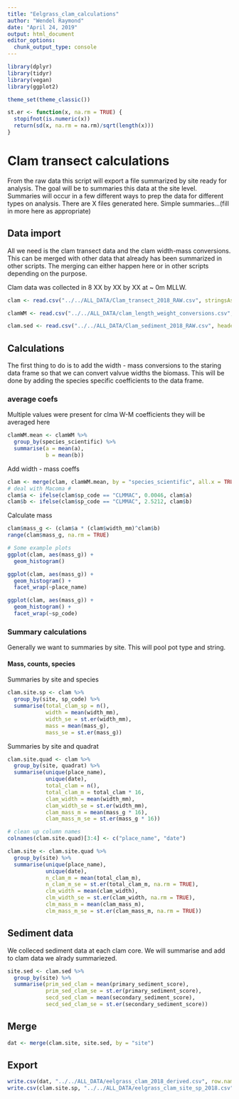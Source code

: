 ```yaml
---
title: "Eelgrass_clam_calculations"
author: "Wendel Raymond"
date: "April 24, 2019"
output: html_document
editor_options: 
  chunk_output_type: console
---
```



```r
library(dplyr)
library(tidyr)
library(vegan)
library(ggplot2)

theme_set(theme_classic())
```

```r
st.er <- function(x, na.rm = TRUE) {
  stopifnot(is.numeric(x))
  return(sd(x, na.rm = na.rm)/sqrt(length(x)))
}
```

# Clam transect calculations
From the raw data this script will export a file summarized by site ready for analysis. The goal will be to summaries this data at the site level. Summaries will occur in a few different ways to prep the data for different types on analysis. There are X files generated here. Simple summaries...(fill in more here as appropriate)

## Data import
All we need is the clam transect data and the clam width-mass conversions. This can be merged with other data that already has been summarized in other scripts. The merging can either happen here or in other scripts depending on the purpose.

Clam data was collected in 8 XX by XX by XX at ~ 0m MLLW.

```r
clam <- read.csv("../../ALL_DATA/Clam_transect_2018_RAW.csv", stringsAsFactors = FALSE, header = TRUE)

clamWM <- read.csv("../../ALL_DATA/clam_length_weight_conversions.csv", stringsAsFactors = FALSE, header = TRUE)

clam.sed <- read.csv("../../ALL_DATA/Clam_sediment_2018_RAW.csv", header = TRUE, stringsAsFactors = FALSE)
```

## Calculations
The first thing to do is to add the width - mass conversions to the staring data frame so that we can convert valvue widths the biomass. This will be done by adding the species specific coefficients to the data frame.

### average coefs
Multiple values were present for clma W-M coefficients they will be averaged here
```r
clamWM.mean <- clamWM %>%
  group_by(species_scientific) %>% 
  summarise(a = mean(a),
            b = mean(b))
```


Add width - mass coeffs
```r
clam <- merge(clam, clamWM.mean, by = "species_scientific", all.x = TRUE)
# deal with Macoma #
clam$a <- ifelse(clam$sp_code == "CLMMAC", 0.0046, clam$a)
clam$b <- ifelse(clam$sp_code == "CLMMAC", 2.5212, clam$b)
```

Calculate mass
```r
clam$mass_g <- (clam$a * (clam$width_mm)^clam$b)
range(clam$mass_g, na.rm = TRUE)

# Some example plots
ggplot(clam, aes(mass_g)) +
  geom_histogram()

ggplot(clam, aes(mass_g)) +
  geom_histogram() +
  facet_wrap(~place_name)

ggplot(clam, aes(mass_g)) +
  geom_histogram() +
  facet_wrap(~sp_code)
```

### Summary calculations
Generally we want to summaries by site. This will pool pot type and string.

#### Mass, counts, species
Summaries by site and species
```r
clam.site.sp <- clam %>% 
  group_by(site, sp_code) %>% 
  summarise(total_clam_sp = n(),
            width = mean(width_mm), 
            width_se = st.er(width_mm),
            mass = mean(mass_g),
            mass_se = st.er(mass_g))
```

Summaries by site and quadrat
```r
clam.site.quad <- clam %>% 
  group_by(site, quadrat) %>% 
  summarise(unique(place_name),
            unique(date),
            total_clam = n(),
            total_clam_m = total_clam * 16,
            clam_width = mean(width_mm), 
            clam_width_se = st.er(width_mm),
            clam_mass_m = mean(mass_g * 16),
            clam_mass_m_se = st.er(mass_g * 16))

# clean up column names
colnames(clam.site.quad)[3:4] <- c("place_name", "date")

clam.site <- clam.site.quad %>% 
  group_by(site) %>% 
  summarise(unique(place_name),
            unique(date),
            n_clam_m = mean(total_clam_m),
            n_clam_m_se = st.er(total_clam_m, na.rm = TRUE),
            clm_width = mean(clam_width), 
            clm_width_se = st.er(clam_width, na.rm = TRUE),
            clm_mass_m = mean(clam_mass_m),
            clm_mass_m_se = st.er(clam_mass_m, na.rm = TRUE))
```

## Sediment data
We colleced sediment data at each clam core. We will summarise and add to clam data we alrady summariezed. 
```r
site.sed <- clam.sed %>% 
  group_by(site) %>% 
  summarise(prim_sed_clam = mean(primary_sediment_score),
            prim_sed_clam_se = st.er(primary_sediment_score),
            secd_sed_clam = mean(secondary_sediment_score),
            secd_sed_clam_se = st.er(secondary_sediment_score))
```

## Merge
```r
dat <- merge(clam.site, site.sed, by = "site")
```

## Export
```r
write.csv(dat, "../../ALL_DATA/eelgrass_clam_2018_derived.csv", row.names = FALSE)
write.csv(clam.site.sp, "../../ALL_DATA/eelgrass_clam_site_sp_2018.csv", row.names = FALSE)
```
